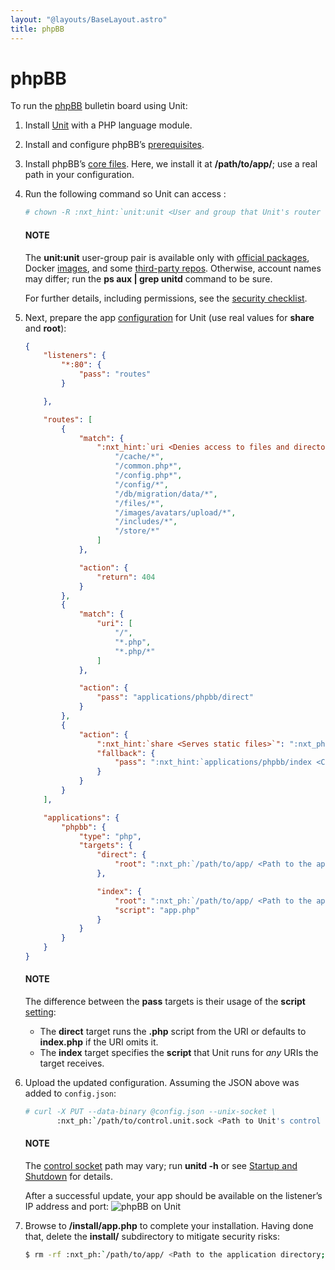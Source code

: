 ```yaml
---
layout: "@layouts/BaseLayout.astro"
title: phpBB
---
```

# phpBB

To run the [phpBB](https://www.phpbb.com) bulletin board using Unit:

1. Install [Unit](../installation.md#installation-precomp-pkgs) with a PHP language module.
2. Install and configure phpBB’s [prerequisites](https://www.phpbb.com/support/docs/en/3.3/ug/quickstart/requirements/).
3. Install phpBB’s [core files](https://www.phpbb.com/downloads/).  Here, we install it at **/path/to/app/**; use
   a real path in your configuration.
4. Run the following command so Unit can access :
   ```bash
   # chown -R :nxt_hint:`unit:unit <User and group that Unit's router runs as by default>` :nxt_ph:`/path/to/app/ <Path to the application files such as /data/www/app/; use a real path in your commands>`
   ```

   #### NOTE
   The **unit:unit** user-group pair is available only with [official
   packages](../installation.md#installation-precomp-pkgs), Docker [images](../installation.md#installation-docker), and some [third-party repos](../installation.md#installation-community-repos).  Otherwise, account names may differ; run
   the **ps aux | grep unitd** command to be sure.

   For further details, including permissions, see the [security checklist](security.md#security-apps).
5. Next, prepare the app [configuration](../configuration.md#configuration-php) for Unit (use
   real values for **share** and **root**):
   ```json
   {
       "listeners": {
           "*:80": {
               "pass": "routes"
           }

       },

       "routes": [
           {
               "match": {
                   ":nxt_hint:`uri <Denies access to files and directories best kept private>`": [
                       "/cache/*",
                       "/common.php*",
                       "/config.php*",
                       "/config/*",
                       "/db/migration/data/*",
                       "/files/*",
                       "/images/avatars/upload/*",
                       "/includes/*",
                       "/store/*"
                   ]
               },

               "action": {
                   "return": 404
               }
           },
           {
               "match": {
                   "uri": [
                       "/",
                       "*.php",
                       "*.php/*"
                   ]
               },

               "action": {
                   "pass": "applications/phpbb/direct"
               }
           },
           {
               "action": {
                   ":nxt_hint:`share <Serves static files>`": ":nxt_ph:`/path/to/app <Path to the application directory; use a real path in your configuration>`$uri",
                   "fallback": {
                       "pass": ":nxt_hint:`applications/phpbb/index <Catch-all for requests not yet served by other rules>`"
                   }
               }
           }
       ],

       "applications": {
           "phpbb": {
               "type": "php",
               "targets": {
                   "direct": {
                       "root": ":nxt_ph:`/path/to/app/ <Path to the application directory; use a real path in your configuration>`"
                   },

                   "index": {
                       "root": ":nxt_ph:`/path/to/app/ <Path to the application directory; use a real path in your configuration>`",
                       "script": "app.php"
                   }
               }
           }
       }
   }
   ```

   #### NOTE
   The difference between the **pass** targets is their usage of the
   **script** [setting](../configuration.md#configuration-php):
   - The **direct** target runs the **.php** script from the URI or
     defaults to **index.php** if the URI omits it.
   - The **index** target specifies the **script** that Unit runs
     for *any* URIs the target receives.
6. Upload the updated configuration.  Assuming the JSON above was added to
   `config.json`:
   ```bash
   # curl -X PUT --data-binary @config.json --unix-socket \
          :nxt_ph:`/path/to/control.unit.sock <Path to Unit's control socket in your installation>` :nxt_hint:`http://localhost/config/ <Path to the config section in Unit's control API>`
   ```

   #### NOTE
   The [control socket](../controlapi.md#configuration-socket) path may vary; run
   **unitd -h** or see [Startup and Shutdown](source.md#source-startup) for details.

   After a successful update, your app should be available on the listener’s IP
   address and port:
   ![phpBB on Unit](/phpbb.png)
7. Browse to **/install/app.php** to complete your installation.  Having
   done that, delete the **install/** subdirectory to mitigate security
   risks:
   ```bash
   $ rm -rf :nxt_ph:`/path/to/app/ <Path to the application directory; use a real path in your configuration>`install/
   ```
